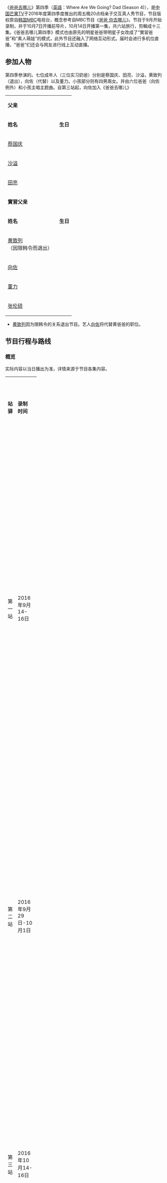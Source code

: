 {{oftenupdate}}
{{noteTA
|1=zh-hans:网络;zh-hant:網路;
|2=zh-hans:制片人;zh-hant:製作人;
|G1=TV
}}
{{系列节目信息框
| bgcolour             = #BEF781
| show_name            = [[爸爸去哪儿|爸爸去哪儿]] 
| original_name        = '''{{lang|en|Where Are We Going? Dad (Season 4)}}'''
| image                = [[file:Where_are_we_going,_Dad_4.png|280px]]
| caption              = 
| show_name_2          = 爸爸，我们去哪儿
| genre                = [[亲子|亲子]]互动[[真人秀|真人秀]]
| format               = 
| slogan               = 
| based_on             = {{flagicon|KOR}} [[MBC|MBC]]电视台《[[爸爸_你去哪儿|爸爸 你去哪儿]]》
| developer            =
| writer               =
| general_director     = 
| director             =  
| creative_director    =  
| presenter            = [[李锐_(主持人)|李锐]]
| starring             = 田亮父子、沙溢父子、蔡国庆父子、董力、崔雅涵、黄致列、向佐、李亦航、张伦硕、严稚棱
| voices               = 
| narrated             =
| music_composer       =
| opentheme            =
| theme_song           = 《爸爸去哪儿》
| lyricist             = 吴梦知、叶圣涛  
| composer             = 叶圣涛
| singer               = 田亮父子、沙溢父子、蔡国庆父子、董力、崔雅涵、黄致列、向佐、李亦航、张伦硕、严稚棱
| country              = {{CHN}}
| language             = [[普通话|普通话]]、[[英语|英语]]、[[韩语|韩语]]、[[中国方言|各地方言]]
| season               = 第四季
| subtitle             = 简体中文
| num_episodes         = 13+1（先導片）
| list_episodes        =
| executive_producer   = 
| producer             =  
| program_presenter    = 
| supervising_producer = 
| editor               =
| location             = {{CHN}}[[新疆|新疆]]
| cinematography       =
| camera               =
| runtime              = 90分钟
| company              = [[湖南广播电视台|湖南广播电视台]]
| distributor          = 
| channel              = {{CHN}}[[芒果TV|芒果TV]] <br/> {{CHN}}[[优酷网|优酷网]]
| picture_format       = 
| audio_format         =
| first_aired          = {{start date|2016|10|14}}
| last_aired           = {{end date|2017|01|06}}
| channel_1            ={{MAS}}[[Astro全佳HD|Astro全佳HD]]
| picture_format_1     = [[高清晰度电视|高清]][[1080i|1080i]]
| audio_format_1       = [[立体声|立体声]]
| runtime_1            = 120分钟
| first_aired_1        = {{start date|2016|10|15}}
| last_aired_1         = {{end date|2017|01|07}}
| channel_2            ={{TWN}}[[中天綜合台|中天綜合台]]
| picture_format_2     = [[高清晰度电视|高清]][[1080i|1080i]]
| audio_format_2       = [[立体声|立体声]]
| runtime_2            = 120分钟
| first_aired_2        = {{start date|2020|05|23}}
| last_aired_2         = {{end date|2020|06|28}}
| preceded_by          = [[爸爸去哪儿_(第三季)|爸爸去哪儿3]]
| prev_season          = [[爸爸去哪儿_(第三季)|爸爸去哪儿<br />（第三季）]] <br/>2015
| this_season          = '''爸爸去哪儿<br />（第四季）''' <br/>2016
| next_season          = [[爸爸去哪儿_(第五季)|爸爸去哪儿<br />（第五季）]]<br/>2017      
| related              = [[爸爸_你去哪儿|爸爸 你去哪儿]]<br>[[爸爸去哪儿_(电影)|爸爸去哪儿 (电影)]]<br>[[爸爸去哪儿2_(电影)|爸爸去哪儿2 (电影)]]
| website              = [http://www.mgtv.com/v/2016/bbqne4/ 官方视频网站]
| website_title        = 
| production_website   =
}}

《[[爸爸去哪儿|爸爸去哪儿]]》第四季（[[英語|英語]]：Where Are We Going? Dad (Season 4)），是[[中华人民共和国|中国]][[芒果TV|芒果TV]]于2016年度第四季度推出的周五晚20点档亲子交互真人秀节目，节目版权原自[[大韩民国|韩国]][[文化广播_(韩国)|MBC]]电视台，概念参考自MBC节目《[[爸爸_你去哪儿|爸爸 你去哪儿]]》。节目于9月开始录制，并于10月7日开播前导片，10月14日开播第一集，共六站旅行，剪輯成十三集。《爸爸去哪儿第四季》模式也由原先的明星爸爸带明星子女改成了“實習爸爸”和“素人萌娃”的模式，此外节目还融入了网络互动形式。届时会进行多机位直播，“爸爸”们还会与网友进行线上互动直播。

== 参加人物 ==
第四季参演的。七位成年人（三位实习奶爸）分别是蔡国庆、田亮、沙溢，黄致列（退出），向佐（代替）以及董力。小孩部分则有四男兩女。并由六位爸爸（向佐例外）和小孩主唱主题曲。自第三站起，向佐加入《爸爸去哪儿》
{| class="wikitable" width="70%" style="text-align:center"
|-style="background:#BEF781" 
| colspan=2 | '''父亲''' || colspan=3 | '''孩子''' 
|-style="background:#BEF781" 
| width="150" | '''姓名''' || '''生日''' || width="150" | '''姓名''' ||'''性别'''|| '''生日'''
|-
| [[蔡国庆_(北京)|蔡国庆]] || {{Birth date and age|1968|9|17}} ||[[蔡轩正|蔡轩正]]<br>（庆庆）|| 男 || {{Birth date and age|2011|9|14}}<br><small>（參加節目時4-5歲）</small>
|-
| [[沙溢|沙溢]] || {{Birth date and age|1978|2|15}} || [[沙俊伯|沙俊伯]]<br>（安吉）|| 男 || {{Birth date and age|2011|7|16}}<br><small>（參加節目時5歲）</small>
|-
| [[田亮|田亮]] || {{Birth date and age|1979|8|27}} || [[田宸羽|田宸羽]]<br>（小亮仔） || 男 || {{Birth date and age|2011|11|8}}<br><small>（參加節目時4-5歲）</small>
|-style="background:#BEF781" 
| colspan=2 | '''實習父亲''' || colspan=3 | '''素人萌娃'''
|-style="background:#BEF781" 
| width="150"| '''姓名''' || '''生日''' || width="150" | '''姓名''' ||'''性别'''|| '''生日'''
|-
| [[黄致列|黄致列]]<br>（因限韩令而退出）|| {{Birth date and age|1982|12|3}} ||rowspan=2| [[李亦航|李亦航]]||rowspan=2| 男 ||rowspan=2| {{Birth date and age|2011|5|28}}<br><small>（參加節目時5歲）</small>
|-
| [[向佐|向佐]] || {{Birth date and age|1984|7|20}} 
|-
| [[董力_(擊劍運動員)|董力]] || {{Birth date and age|1993|8|23}} || [[崔雅涵|崔雅涵]]<br>（阿拉蕾） || 女 || {{Birth date and age|2012|10|4}}<br><small>（參加節目時3-4歲）</small>
|-
| [[张伦硕|张伦硕]] || {{Birth date and age|1982|7|9}} || [[張凱琳|張凱琳]]<br>（Cayla/考拉） || 女 || {{Birth date and age|2010|2|6}}<br><small>（參加節目時6歲）</small>
|}
{{NoteFoot}}
*[[黄致列|黄致列]]因为限韩令的关系退出节目。艺人[[向佐|向佐]]将代替黄爸爸的职位。

==节目行程与路线==
=== 概览 ===
实际内容以当日播出为准，详情来源于节目各集内容。
{| class=wikitable width="100%" style="text-align:center"
|-style="background:#BEF781"
|width="6%" rowspan=2|'''站驿'''
|width="16%" rowspan=2|'''录制时间'''
|width="3%" rowspan=2|'''集数'''
|width="12%" rowspan=2|'''播出日期'''
|width="29%" colspan=2|'''地点'''
|width="23%" rowspan=2|'''内容 '''
|width="30%" rowspan=2|'''备注'''
|-style="background:#BEF781"
|width="20%"|'''位置'''
|width="10%"|'''地理形态'''
|-
|-
|rowspan=2|第一站 
|rowspan=2|2016年9月14-16日
|1
|2016年10月14日
|rowspan=2|{{flagicon|PRC}}[[中国|中国]][[新疆维吾尔自治区|新疆维吾尔自治区]][[阿勒泰地区|阿勒泰地区]][[哈巴河縣|哈巴河縣]][[铁热克提鄉|铁热克提鄉]][[白哈巴村|白哈巴村]]
|rowspan=2|[[阿尔泰山|阿尔泰山]]山脉山谷平地
|素人萌娃选择實習父亲<br>吃面大赛(选房子)<br>根据任务卡要求做饭<br>跳草垛赢取早餐/为爸爸买秋裤<br>穿秋裤大赛
|
|-
|2
|2016年10月21日 
|蒙眼坐西瓜大赛/军营体验<br>寻找水怪/军营晚会<br>分组寻找食材（彩蛋内容）
|
|-
|rowspan=2|第二站 
|rowspan=2|2016年9月29日-10月1日
|3
|2016年10月28日
|rowspan=2|{{flagicon|PRC}}[[中国|中国]][[湖南|湖南]][[湘西|湘西]][[古丈县|古丈县]][[紅石林村|紅石林村]]
|rowspan=2|[[中南地區|中南地區]][[喀斯特地貌|喀斯特地貌]]
|根据杯子底下貼的动作去选房子<br>完成不同任务得到房子<br>抓鱼<br>帮爸爸拿早餐
|rowspan=2|本期沙溢因工作原因稍晚到达录制地点，安吉弟弟小鱼儿（沙俊良）作为嘉宾出演。
|-
|4
|2016年11月5日 
|到市集賣東西/買禮物給村裡的小朋友<br>爸爸當代課老師<br>爸爸不見了/拯救爸爸
|-
|rowspan=2|第三站 
|rowspan=2|2016年10月14-16日
|5
|2016年11月11日
|rowspan=2|{{flagicon|PRC}}[[中国|中国]][[寧夏回族自治區|寧夏回族自治區]][[中衛市|中衛市]][[沙坡頭區|沙坡頭區]][[南沙灘村|南沙灘村]]與[[騰格里沙漠|騰格里沙漠]]
|rowspan=2|[[西北地區|西北地區]][[沙漠|沙漠]]
|在羊群中找號碼(选房子)<br>做棗飯<br>用材料做造型走秀
|
|-
|6
|2016年11月18日 
|飛越黃河<br>在滑道旁拿食材<br>穿越沙漠<br>拍賣會<br>寶貝选禮物
|
|-
|rowspan=2|第四站 
|rowspan=2|2016年11月1-3日
|7
|2016年11月25日
|rowspan=2|{{flagicon|PRC}}[[中国|中国]][[雲南省|雲南省]][[河哈尼族彝族自治州|河哈尼族彝族自治州]][[建水縣|建水縣]]
|rowspan=2|[[西南地區|西南地區]][[古城|古城]]
|打工<br>你比我猜<br>寶貝吃山楂<br>找內應
|
|-
|8
|2016年12月2日 
|吹管子<br>一二三木頭人<br>教另一個寶貝晚上的表演節目
|
|-
|rowspan=2|第五站 
|rowspan=2|2016年11月19-21日
|9
|2016年12月9日
|rowspan=2|{{flagicon|PRC}}[[中国|中国]][[江西|江西]][[撫州市|撫州市]][[金谿縣|金谿縣]][[竹橋古村|竹橋古村]]
|rowspan=2|[[中南地區|中南地區]][[村莊|村莊]]
|穿衣遊戲(选房子)<br>廚藝大比拼<br>開心值<br>感應值<br>蘿蔔蹲<br>馬與騎士
|
|-
|10
|2016年12月16日 
|超越連體乒乓球<br>吐糟大會<br>寶貝分享遊戲\爸爸模仿<br>
|[[鐘麗緹|鐘麗緹]]、考拉的姐姐、[[胡可_(演员)|胡可]]、[[葉一茜|葉一茜]]、阿拉蕾媽媽、慶慶媽媽、[[向華強|向華強]]和[[陳明英|陳明英]]擔任嘉賓。慶慶媽媽因家中有事，提早離開。
|-
|rowspan=3|第六站 
|rowspan=3|2016年12月6-8日
|11
|2016年12月23日
|rowspan=3|{{flagicon|PRC}}[[中国|中国]][[黑龍江省|黑龍江省]][[伊春市|伊春市]][[铁力市|铁力市]][[桃山镇|桃山镇]]
|rowspan=3|[[東北地區|東北地區]][[雪乡|雪乡]]
|穿越大棚(选房子)<br>寻找食材做菜<br>寶貝掃雪<br>爸爸織圍巾<br>做鬼臉弄掉貼紙<br>韌帶拔河
|
|-
|12
|2016年12月30日 
|護林任務<br>爸爸合力做大餐<br>睫毛彎彎(決定明天早上任務時間)<br>冰捕/冰釣
|[[成龍|成龍]]和[[李治廷|李治廷]]作為嘉賓出演，宣傳電影[[功夫瑜伽|功夫瑜伽]]，並且與寶貝合作拍攝其音樂錄影帶。
|-
|13
|2017年1月6日 
|雪地爬犁大作戰<br>人體保齡球<br>爸爸回顧往期歷程
|
|-
|}

== 播出时间 ==
{{Note24hUTC+8}}

=== 首播 ===
{| class="wikitable" style="text-align:center"
|-  
!频道||国家||播出日期||播出时间||备注
|- 
|[[芒果TV|芒果TV]]/[[优酷网|优酷网]]||{{CHN}}||2016年10月14日||星期五 20:00 - 21:30||
|-
|[[Astro全佳HD|Astro全佳HD]]||{{MYS}}||2016年10月15日||星期六 21:30 - 23:30||24小时内 与中国芒果TV同日播出
|-
|[[綜藝台|綜藝台]]||{{HKG}}||2017年1月21日||星期六 10:00 - 12:00||1月28日暫停播映
|-
|[[中天綜合台|中天綜合台]]||{{TWN}}||2020年5月23日||每周六、日18:00 - 20:00||
|}

==争议==
本季节目嘉宾董力作为实习爸爸，亲自给素人萌娃​崔雅涵（阿拉蕾）进行了全方位照顾。而阿拉蕾对董力的依赖程度也很高，还曾童言无忌表白对方“等我长大了我妈就把我嫁给你”。董力也在多个采访中以開玩笑形式來回答記者說表示要等阿拉蕾长大，理想型就是阿拉蕾，來迴避有關理想對象的問題。但隨著兩人走紅程度愈來愈高，湖南衛視也在炒作CP，有些網友也開始幻想炒作寫文章，於是，没有血缘关系的两人之间共同出行以及种种亲密互动遭到了某些网友的质疑，网络上也出现了《准妈妈致信“爸爸去哪儿”栏目：请停止渲染董力阿拉蕾CP》，文章称节目中诸多内容对儿童防性侵教育而言，打破了基本底线，充满了错误的示范，例如“可以喊陌生男子爸爸、脱衣同睡”。[[中华人民共和国公安部|中华人民共和国公安部]]主办的微博“公安部打四黑除四害”也引用[[中央人民广播电台中国之声|中央人民广播电台中国之声]]相关文章，对节目中出现的镜头予以批评。而《爸爸去哪儿》栏目组11月19日发表声明称“不支持过度解读”，表示“现场拍摄有镜头监控以及大量工作人员参与，完全杜绝了嘉宾与萌娃单独相处的风险。至于换衣服、洗澡等涉及隐私行为，则有专门的女编导负责完成，完全做到了尊重未成年儿童的隐私……原本是体现父爱亲情，却被断章取义，造成误导，对孩子才是真正的伤害<ref>{{cite web |url=http://ent.people.com.cn/n1/2016/1123/c1012-28888453.html |language= |title=“爸爸4”董力阿拉蕾父女CP惹争议 网友呼吁停止渲染 |publisher=北京青年报 |date=2016-11-23 |accessdate= |archive-date=2017-08-04 |archive-url=https://web.archive.org/web/20170804112631/http://ent.people.com.cn/n1/2016/1123/c1012-28888453.html |dead-url=no }}</ref>。”

==参考资料==
{{reflist}}

{{爸爸去哪儿}}

{{DEFAULTSORT:Ba爸}}
[[Category:爸爸去哪儿|Category:爸爸去哪儿]]
[[Category:無綫電視外購節目|Category:無綫電視外購節目]]
[[Category:中天電視外購節目|Category:中天電視外購節目]]